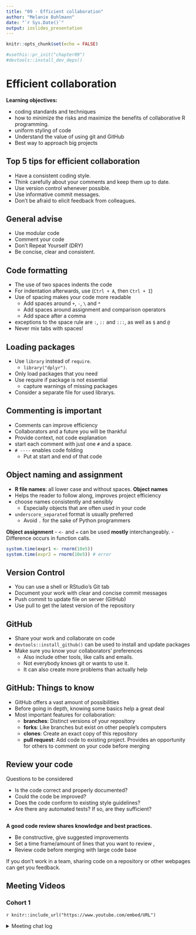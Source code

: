 ```yaml
---
title: "09 - Efficient collaboration"
author: "Melanie Buhlmann"
date: "`r Sys.Date()`"
output: ioslides_presentation
---
```


```r
knitr::opts_chunk$set(echo = FALSE)

#usethis::pr_init("chapter09")
#devtools::install_dev_deps()

```

# Efficient collaboration

**Learning objectives:**

-   coding standards and techniques
-   how to minimize the risks and maximize the benefits of collaborative R programming.
-   uniform styling of code
-   Understand the value of using git and GitHub
-   Best way to approach big projects

## Top 5 tips for efficient collaboration {.unnumbered}

-   Have a consistent coding style.
-   Think carefully about your comments and keep them up to date.
-   Use version control whenever possible.
-   Use informative commit messages.
-   Don't be afraid to elicit feedback from colleagues.

## General advise {.unnumbered}

-   Use modular code
-   Comment your code
-   Don't Repeat Yourself (DRY)
-   Be concise, clear and consistent.

## Code formatting {.unnumbered}

-   The use of two spaces indents the code
-   For indentation afterwards, use (`Ctrl + A`, then `Ctrl + I`)
-   Use of spacing makes your code more readable
    -   Add spaces around `+`, `-`, `\` and `*`
    -   Add spaces around assignment and comparison operators
    -   Add space after a comma
-   exceptions to the space rule are `:`, `::` and `:::`, as well as `$` and `@`
-   Never mix tabs with spaces!

## Loading packages {.unnumbered}

-   Use `library` instead of `require`.
    -   `library("dplyr")`.
-   Only load packages that you need
-   Use require if package is not essential
    -   capture warnings of missing packages
-   Consider a separate file for used librarys.

## Commenting is important {.unnumbered}

-   Comments can improve efficiency
-   Collaborators and a future you will be thankful
-   Provide context, not code explanation
-   start each comment with just one `#` and a space.
-   `# ----` enables code folding
    -   Put at start and end of that code

## Object naming and assignment {.unnumbered}

-   **R file names**: all lower case and without spaces. **Object names**
-   Helps the reader to follow along, improves project efficiency
-   choose names consistently and sensibly
    -   Especially objects that are often used in your code
-   `underscore_separated` format is usually preferred
    -   Avoid `.` for the sake of Python programmers

**Object assignment** - `<-` and `=` can be used **mostly** interchangeably. - Difference occurs in function calls.

```r
system.time(expr1 <- rnorm(10e5))
system.time(expr2 = rnorm(10e5)) # error
```

## Version Control {.unnumbered}

-   You can use a shell or RStudio's Git tab
-   Document your work with clear and concise commit messages
-   Push commit to update file on server (GitHub)
-   Use pull to get the latest version of the repository

## GitHub {.unnumbered}

-   Share your work and collaborate on code
-   `devtools::install_github()` can be used to install and update packages
-   Make sure you know your collaborators' preferences
    -   Also include other tools, like calls and emails.
    -   Not everybody knows git or wants to use it.
    -   It can also create more problems than actually help

## GitHub: Things to know {.unnumbered}

-   GitHub offers a vast amount of possibilities
-   Before going in depth, knowing some basics help a great deal
-   Most important features for collaboration:
    -   **branches**: Distinct versions of your repository
    -   **forks**: Like branches but exist on other people's computers
    -   **clones**: Create an exact copy of this repository
    -   **pull request**: Add code to existing project. Provides an opportunity for others to comment on your code before merging

## Review your code {.unnumbered}

Questions to be considered

-   Is the code correct and properly documented?
-   Could the code be improved?
-   Does the code conform to existing style guidelines?
-   Are there any automated tests? If so, are they sufficient?

## {-}
**A good code review shares knowledge and best practices.**

-   Be constructive, give suggested improvements
-   Set a time frame/amount of lines that you want to review ,
-   Review code before merging with large code base

If you don't work in a team, sharing code on a repository or other webpages can get you feedback.

## Meeting Videos {.unnumbered}

### Cohort 1 {.unnumbered}

`r knitr::include_url("https://www.youtube.com/embed/URL")`

<details>
<summary>Meeting chat log</summary>


```         
LOG
```
</details>
